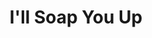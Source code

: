 ---
title: "I'll Soap You Up"
artist: { name: "homura subaru", twitter: "Blood_Edge", pixiv: "4520" }
pages: 20
url: "https://t2.nhentai.net/galleries/1945404/cover.jpg"
tags:
  [
    "full color",
    "yuri",
    "females only",
    "cunnilingus",
    "squirting",
    "breast feeding",
    "tribadism",
    "oil",
  ]
originalTranslator: null
code: 365546
type: 'doujin'
---